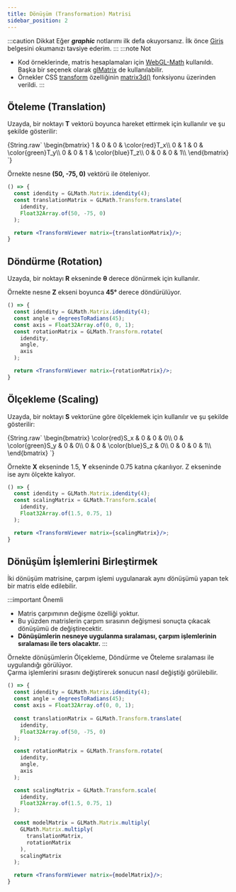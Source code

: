 ```yaml
---
title: Dönüşüm (Transformation) Matrisi 
sidebar_position: 2
---
```

:::caution Dikkat
  Eğer **_graphic_** notlarımı ilk defa okuyorsanız. İlk önce [Giriş](intro.md) belgesini okumanızı tavsiye ederim.
:::
:::note Not
  * Kod örneklerinde, matris hesaplamaları için [WebGL-Math](https://github.com/cevherkarakoc/WebGL-Math) kullanıldı.  
  Başka bir seçenek olarak [glMatrix](http://glmatrix.net) de kullanılabilir.  
  * Örnekler CSS [transform](https://developer.mozilla.org/en-US/docs/Web/CSS/transform) özelliğinin [matrix3d()](https://developer.mozilla.org/en-US/docs/Web/CSS/transform-function/matrix3d()) fonksiyonu üzerinden verildi. 
:::


## Öteleme (Translation)
Uzayda, bir noktayı **T** vektorü boyunca hareket ettirmek için kullanılır ve şu şekilde gösterilir: 

<BlockMath>
  {String.raw`
    \begin{bmatrix}
      1 & 0 & 0 & \color{red}T_x\\
      0 & 1 & 0 & \color{green}T_y\\
      0 & 0 & 1 & \color{blue}T_z\\
      0 & 0 & 0 & 1\\
    \end{bmatrix}
  `}
</BlockMath>

Örnekte nesne **(50, -75, 0)** vektörü ile öteleniyor.
```jsx live
() => {
  const idendity = GLMath.Matrix.idendity(4);
  const translationMatrix = GLMath.Transform.translate(
    idendity,
    Float32Array.of(50, -75, 0)
  );

  return <TransformViewer matrix={translationMatrix}/>;
}
```

## Döndürme (Rotation)
Uzayda, bir noktayı **R** ekseninde **θ** derece dönürmek için kullanılır. 

Örnekte nesne **Z** ekseni boyunca **45°** derece döndürülüyor.
```jsx live
() => {
  const idendity = GLMath.Matrix.idendity(4);
  const angle = degreesToRadians(45);
  const axis = Float32Array.of(0, 0, 1);
  const rotationMatrix = GLMath.Transform.rotate(
    idendity,
    angle,
    axis
  );

  return <TransformViewer matrix={rotationMatrix}/>;
}
```

## Ölçekleme (Scaling)
Uzayda, bir noktayı **S** vektorüne göre ölçeklemek için kullanılır ve şu şekilde gösterilir:  

<BlockMath>
  {String.raw`
    \begin{bmatrix}
      \color{red}S_x & 0 & 0 & 0\\
      0 & \color{green}S_y & 0 & 0\\
      0 & 0 & \color{blue}S_z & 0\\
      0 & 0 & 0 & 1\\
    \end{bmatrix}
  `}
</BlockMath>

Örnekte **X** ekseninde 1.5, **Y** ekseninde 0.75 katına çıkarılıyor. Z ekseninde ise aynı ölçekte kalıyor.

```jsx live
() => {
  const idendity = GLMath.Matrix.idendity(4);
  const scalingMatrix = GLMath.Transform.scale(
    idendity,
    Float32Array.of(1.5, 0.75, 1)
  );

  return <TransformViewer matrix={scalingMatrix}/>;
}
```

## Dönüşüm İşlemlerini Birleştirmek
İki dönüşüm matrisine, çarpım işlemi uygulanarak aynı dönüşümü yapan tek bir matris elde edilebilir.

:::important Önemli
* Matris çarpımının değişme özelliği yoktur. 
* Bu yüzden matrislerin çarpım sırasının değişmesi sonuçta çıkacak dönüşümü de değiştirecektir. 
* **Dönüşümlerin nesneye uygulanma sıralaması, çarpım işlemlerinin sıralaması ile ters olacaktır.**
:::

Örnekte dönüşümlerin Ölçekleme, Döndürme ve Öteleme sıralaması ile uygulandığı görülüyor.  
Çarma işlemlerini sırasını değiştirerek sonucun nasıl değiştiği görülebilir.

```jsx live
() => {
  const idendity = GLMath.Matrix.idendity(4);
  const angle = degreesToRadians(45);
  const axis = Float32Array.of(0, 0, 1);
  
  const translationMatrix = GLMath.Transform.translate(
    idendity,
    Float32Array.of(50, -75, 0)
  );

  const rotationMatrix = GLMath.Transform.rotate(
    idendity,
    angle,
    axis
  );

  const scalingMatrix = GLMath.Transform.scale(
    idendity,
    Float32Array.of(1.5, 0.75, 1)
  );

  const modelMatrix = GLMath.Matrix.multiply(
    GLMath.Matrix.multiply(
      translationMatrix,
      rotationMatrix
    ),
    scalingMatrix
  );

  return <TransformViewer matrix={modelMatrix}/>;
}
```
